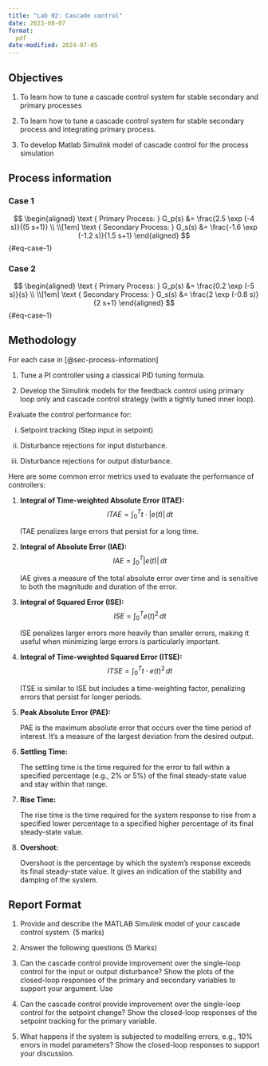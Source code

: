 ```yaml
---
title: "Lab 02: Cascade control"
date: 2023-08-07
format:
  pdf
date-modified: 2024-07-05
---
```


## Objectives

1. To learn how to tune a cascade control system for stable secondary and
   primary processes

2. To learn how to tune a cascade control system for stable secondary process
   and integrating primary process.

3. To develop Matlab Simulink model of cascade control for the process
   simulation

## Process information {#sec-process-information}

### Case 1

$$
\begin{aligned}
\text { Primary Process: } G_p(s) &= \frac{2.5 \exp (-4 s)}{(5 s+1)} \\
\\[1em]
\text { Secondary Process: } G_s(s) &= \frac{-1.6 \exp (-1.2 s)}{1.5 s+1}
\end{aligned}
$${#eq-case-1}

### Case 2

$$
\begin{aligned}
\text { Primary Process: } G_p(s) &= \frac{0.2 \exp (-5 s)}{s} \\
\\[1em]
\text { Secondary Process: } G_s(s) &= \frac{2 \exp (-0.8 s)}{2 s+1}
\end{aligned}
$${#eq-case-1}


## Methodology

For each case in [@sec-process-information]

1. Tune a PI controller using a classical PID tuning formula.

2. Develop the Simulink models for the feedback control using primary loop only and
   cascade control strategy (with a tightly tuned inner loop). 

Evaluate the control performance for:

i. Setpoint tracking (Step input in setpoint)

ii. Disturbance rejections for input disturbance.

iii. Disturbance rejections for output disturbance.

Here are some common error metrics used to evaluate the performance of
controllers:

1. **Integral of Time-weighted Absolute Error (ITAE):**
   $$
   ITAE = \int_0^T t \cdot |e(t)| \, dt
   $$

   ITAE penalizes large errors that persist for a long time.

2. **Integral of Absolute Error (IAE):**
   $$
   IAE = \int_0^T |e(t)| \, dt
   $$

   IAE gives a measure of the total absolute error over time and is sensitive
   to both the magnitude and duration of the error.

3. **Integral of Squared Error (ISE):**
   $$
   ISE = \int_0^T e(t)^2 \, dt
   $$
   
   ISE penalizes larger errors more heavily than smaller errors, making it
   useful when minimizing large errors is particularly important.

4. **Integral of Time-weighted Squared Error (ITSE):**
   $$
   ITSE = \int_0^T t \cdot e(t)^2 \, dt
   $$

   ITSE is similar to ISE but includes a time-weighting factor, penalizing
   errors that persist for longer periods.

5. **Peak Absolute Error (PAE):**

   PAE is the maximum absolute error that occurs over the time period of
   interest. It's a measure of the largest deviation from the desired output.

6. **Settling Time:**

   The settling time is the time required for the error to fall within a
   specified percentage (e.g., 2% or 5%) of the final steady-state value and
   stay within that range.

7. **Rise Time:**

   The rise time is the time required for the system response to rise from a
   specified lower percentage to a specified higher percentage of its final
   steady-state value.

8. **Overshoot:**

   Overshoot is the percentage by which the system's response exceeds its final
   steady-state value. It gives an indication of the stability and damping of
   the system.


## Report Format


1. Provide and describe the MATLAB Simulink model of your cascade control
   system. (5 marks)

2.  Answer the following questions (5 Marks) 

   1. Can the cascade control provide improvement over the single-loop control
      for the input or output disturbance? Show the plots of the closed-loop
      responses of the primary and secondary variables to support your
      argument. Use 

   2. Can the cascade control provide improvement over the single-loop control
      for the setpoint change? Show the closed-loop responses of the setpoint
      tracking for the primary variable.

   3. What happens if the system is subjected to modelling errors, e.g., 10%
      errors in model parameters? Show the closed-loop responses to support
      your discussion.


